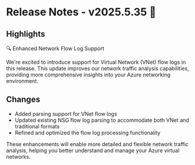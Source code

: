# Release Notes - v2025.5.35 🚀

## Highlights

🔍 Enhanced Network Flow Log Support

We're excited to introduce support for Virtual Network (VNet) flow logs in this release. This update improves our network traffic analysis capabilities, providing more comprehensive insights into your Azure networking environment.

## Changes

- Added parsing support for VNet flow logs
- Updated existing NSG flow log parsing to accommodate both VNet and traditional formats
- Refined and optimized the flow log processing functionality

These enhancements will enable more detailed and flexible network traffic analysis, helping you better understand and manage your Azure virtual networks.
